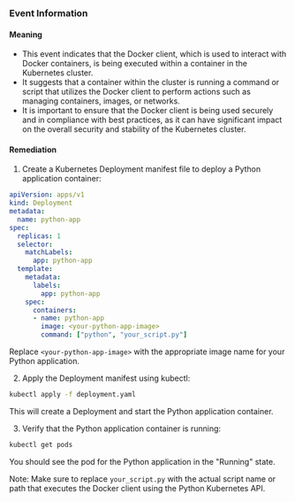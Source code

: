 
### Event Information

#### Meaning

- This event indicates that the Docker client, which is used to interact with Docker containers, is being executed within a container in the Kubernetes cluster.
- It suggests that a container within the cluster is running a command or script that utilizes the Docker client to perform actions such as managing containers, images, or networks.
- It is important to ensure that the Docker client is being used securely and in compliance with best practices, as it can have significant impact on the overall security and stability of the Kubernetes cluster.

#### Remediation

1. Create a Kubernetes Deployment manifest file to deploy a Python application container:
```yaml
apiVersion: apps/v1
kind: Deployment
metadata:
  name: python-app
spec:
  replicas: 1
  selector:
    matchLabels:
      app: python-app
  template:
    metadata:
      labels:
        app: python-app
    spec:
      containers:
      - name: python-app
        image: <your-python-app-image>
        command: ["python", "your_script.py"]
```
Replace `<your-python-app-image>` with the appropriate image name for your Python application.

2. Apply the Deployment manifest using kubectl:
```bash
kubectl apply -f deployment.yaml
```
This will create a Deployment and start the Python application container.

3. Verify that the Python application container is running:
```bash
kubectl get pods
```
You should see the pod for the Python application in the "Running" state.

Note: Make sure to replace `your_script.py` with the actual script name or path that executes the Docker client using the Python Kubernetes API.

